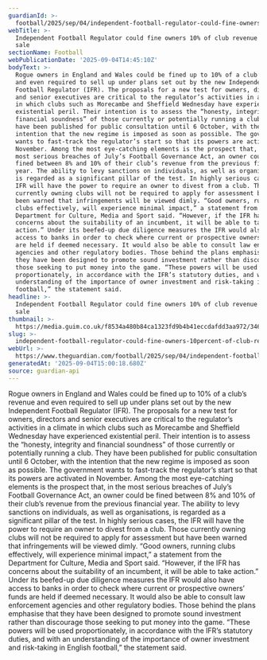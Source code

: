 ```yaml
---
guardianId: >-
  football/2025/sep/04/independent-football-regulator-could-fine-owners-10-per-cent-of-club-revenue-or-compel-sale
webTitle: >-
  Independent Football Regulator could fine owners 10% of club revenue or compel
  sale
sectionName: Football
webPublicationDate: '2025-09-04T14:45:10Z'
bodyText: >-
  Rogue owners in England and Wales could be fined up to 10% of a club’s revenue
  and even required to sell up under plans set out by the new Independent
  Football Regulator (IFR). The proposals for a new test for owners, directors
  and senior executives are critical to the regulator’s activities in a climate
  in which clubs such as Morecambe and Sheffield Wednesday have experienced
  existential peril. Their intention is to assess the “honesty, integrity and
  financial soundness” of those currently or potentially running a club. They
  have been published for public consultation until 6 October, with the
  intention that the new regime is imposed as soon as possible. The government
  wants to fast-track the regulator’s start so that its powers are activated in
  November. Among the most eye-catching elements is the prospect that, in the
  most serious breaches of July’s Football Governance Act, an owner could be
  fined between 8% and 10% of their club’s revenue from the previous financial
  year. The ability to levy sanctions on individuals, as well as organisations,
  is regarded as a significant pillar of the test. In highly serious cases, the
  IFR will have the power to require an owner to divest from a club. Those
  currently owning clubs will not be required to apply for assessment but have
  been warned that infringements will be viewed dimly. “Good owners, running
  clubs effectively, will experience minimal impact,” a statement from the
  Department for Culture, Media and Sport said. “However, if the IFR has
  concerns about the suitability of an incumbent, it will be able to take
  action.” Under its beefed-up due diligence measures the IFR would also have
  access to banks in order to check where current or prospective owners’ funds
  are held if deemed necessary. It would also be able to consult law enforcement
  agencies and other regulatory bodies. Those behind the plans emphasise that
  they have been designed to promote sound investment rather than discourage
  those seeking to put money into the game. “These powers will be used
  proportionately, in accordance with the IFR’s statutory duties, and with an
  understanding of the importance of owner investment and risk-taking in English
  football,” the statement said.
headline: >-
  Independent Football Regulator could fine owners 10% of club revenue or compel
  sale
thumbnail: >-
  https://media.guim.co.uk/f8534a480b84ca1323fd9b4b41eccdafdd3aa972/346_0_3461_2769/500.jpg
slug: >-
  independent-football-regulator-could-fine-owners-10percent-of-club-revenue-or-compel-sale
webUrl: >-
  https://www.theguardian.com/football/2025/sep/04/independent-football-regulator-could-fine-owners-10-per-cent-of-club-revenue-or-compel-sale
generatedAt: '2025-09-04T15:00:18.680Z'
source: guardian-api
---
```

Rogue owners in England and Wales could be fined up to 10% of a club’s revenue and even required to sell up under plans set out by the new Independent Football Regulator (IFR). The proposals for a new test for owners, directors and senior executives are critical to the regulator’s activities in a climate in which clubs such as Morecambe and Sheffield Wednesday have experienced existential peril. Their intention is to assess the “honesty, integrity and financial soundness” of those currently or potentially running a club. They have been published for public consultation until 6 October, with the intention that the new regime is imposed as soon as possible. The government wants to fast-track the regulator’s start so that its powers are activated in November. Among the most eye-catching elements is the prospect that, in the most serious breaches of July’s Football Governance Act, an owner could be fined between 8% and 10% of their club’s revenue from the previous financial year. The ability to levy sanctions on individuals, as well as organisations, is regarded as a significant pillar of the test. In highly serious cases, the IFR will have the power to require an owner to divest from a club. Those currently owning clubs will not be required to apply for assessment but have been warned that infringements will be viewed dimly. “Good owners, running clubs effectively, will experience minimal impact,” a statement from the Department for Culture, Media and Sport said. “However, if the IFR has concerns about the suitability of an incumbent, it will be able to take action.” Under its beefed-up due diligence measures the IFR would also have access to banks in order to check where current or prospective owners’ funds are held if deemed necessary. It would also be able to consult law enforcement agencies and other regulatory bodies. Those behind the plans emphasise that they have been designed to promote sound investment rather than discourage those seeking to put money into the game. “These powers will be used proportionately, in accordance with the IFR’s statutory duties, and with an understanding of the importance of owner investment and risk-taking in English football,” the statement said.
